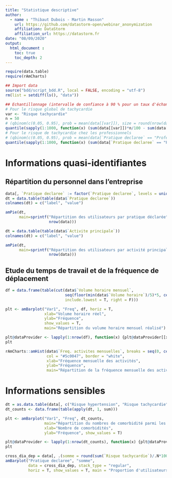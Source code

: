 ```yaml
---
title: "Statistique descriptive"
author: 
  - name : "Thibaut Dubois - Martin Masson"
    url: https://github.com/datastorm-open/webinar_anonymization 
    affiliation: DataStorm
    affiliation_url: https://datastorm.fr
date: "08/09/2020"
output: 
  html_document :
    toc: true
    toc_depth: 2
---
```



```r
require(data.table)
require(rAmCharts)

## Import data
source("bdd/script_bdd.R", local = FALSE, encoding = "utf-8")
rm(list = setdiff(ls(), "data"))

## Echantillonnage (intervalle de confiance à 90 % pour un taux d'échantillonnage de 10 %)
# Pour le risque global de tachycardie
var <- "Risque tachycardie"
n = 50
# (qbinom(c(0.05, 0.95), prob = mean(data[[var]]), size = round(nrow(data)*n/100)) - sum(data[[var]])*(100-n)/100)/(sum(data[[var]])*(100-n)/100)*100 # = tirage avec remise
quantile(sapply(1:1000, function(x) (sum(data[[var]])*n/100 - sum(data[[var]][sample(1:nrow(data), size = nrow(data)*n/100)]))/(sum(data[[var]])*n/100)*100), c(0.05, 0.95))
# Pour le risque de tachycardie chez les professionnels
# (qbinom(c(0.05, 0.95), prob = mean(data[`Pratique declaree` == "Professionnelle"][[var]]), size = round(nrow(data[`Pratique declaree` == "Professionnelle"])*n/100)) - sum(data[`Pratique declaree` == "Professionnelle"][[var]])*(100-n)/100)/(sum(data[`Pratique declaree` == "Professionnelle"][[var]])*(100-n)/100)*100 # = tirage avec remise
quantile(sapply(1:1000, function(x) (sum(data[`Pratique declaree` == "Professionnelle"][[var]])*n/100 - sum(data[`Pratique declaree` == "Professionnelle"][[var]][sample(1:nrow(data[`Pratique declaree` == "Professionnelle"]), size = nrow(data[`Pratique declaree` == "Professionnelle"])*n/100)]))/(sum(data[`Pratique declaree` == "Professionnelle"][[var]])*n/100)*100), c(0.05, 0.95))
```

# Informations quasi-identifiantes

## Répartition du personnel dans l'entreprise

```r
data[, `Pratique declaree` := factor(`Pratique declaree`, levels = unique(`Pratique declaree`))]
dt = data.table(table(data$`Pratique declaree`))
colnames(dt) = c("label", "value")

amPie(dt, 
      main=sprintf("Répartition des utilisateurs par pratique déclarée", 
                   nrow(data)))
```


```r
dt = data.table(table(data$`Activite principale`))
colnames(dt) = c("label", "value")

amPie(dt, 
      main=sprintf("Répartition des utilisateurs par activité principale", 
                   nrow(data)))
```

## Etude du temps de travail et de la fréquence de déplacement

```r
df = data.frame(table(cut(data$`Volume horaire mensuel`, 
                          seq(floor(min(data$`Volume horaire`)/5)*5, ceiling(max(data$`Volume horaire`)/5)*5, 5), 
                          include.lowest = T, right = F)))

plt <- amBarplot("Var1", "Freq", df, horiz = T,
                 xlab="Volume horaire réel", 
                 ylab="Fréquence", 
                 show_values = T,
                 main="Répartition du volume horaire mensuel réalisé")

plt@dataProvider <- lapply(1:nrow(df), function(x) {plt@dataProvider[[x]]$color <- colorRampPalette(c("#edd7e8", "#5c0047"))(nrow(df))[x] ; plt@dataProvider[[x]]})
plt
```


```r
rAmCharts::amHist(data$`Freq. activites mensuelles`, breaks = seq(0, ceiling(max(data$`Freq. activites mensuelles`)/5)*5, 5),
                  col = "#5c0047", border = "white",
                  xlab="Fréquence mensuelle des activités", 
                  ylab="Fréquence", 
                  main="Répartition de la fréquence mensuelle des activités")
```


# Informations sensibles

```r
dt = as.data.table(data[, c("Risque hypertension", "Risque tachycardie"), with = F])
dt_counts <- data.frame(table(apply(dt, 1, sum)))

plt <- amBarplot("Var1", "Freq", dt_counts,
                 main="Répartition du nombres de comorbidité parmi les utilisateurs",
                 xlab="Nombre de comorbidités",
                 ylab="Fréquence", show_values = T)

plt@dataProvider <- lapply(1:nrow(dt_counts), function(x) {plt@dataProvider[[x]]$color <- colorRampPalette(c("#edd7e8", "#5c0047"))(nrow(dt_counts))[x] ; plt@dataProvider[[x]]})
plt
```


```r
cross_dia_dep = data[, .(somme = round(sum(`Risque tachycardie`)/.N*100, 2)), by = c("Pratique declaree")]
amBarplot("Pratique declaree", "somme", 
          data = cross_dia_dep, stack_type = "regular",
          horiz = T, show_values = T, main = "Proportion d'utilisateurs associés à un risque de tachycardie par activité déclarée")
```
